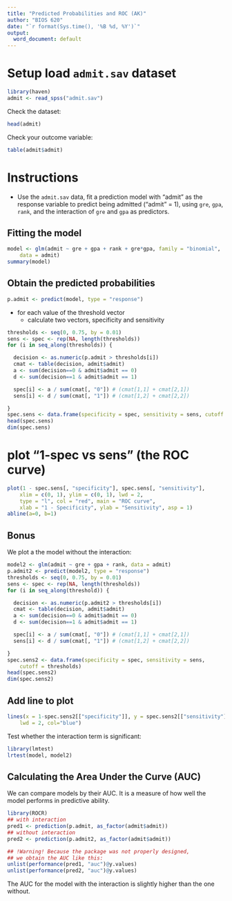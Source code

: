 ```yaml
---
title: "Predicted Probabilities and ROC (AK)"
author: "BIOS 620"
date: "`r format(Sys.time(), '%B %d, %Y')`"
output:
  word_document: default
---
```


# Setup load `admit.sav` dataset

```r
library(haven)
admit <- read_spss("admit.sav")
```

Check the dataset:

```r
head(admit)
```

Check your outcome variable:

```r
table(admit$admit)
```

# Instructions

* Use the `admit.sav` data, fit a prediction model with "admit" as the response
variable to predict being admitted ("admit" = 1), using `gre`, `gpa`, `rank`,
and the interaction of `gre` and `gpa` as predictors.

## Fitting the model

```r
model <- glm(admit ~ gre + gpa + rank + gre*gpa, family = "binomial",
    data = admit)
summary(model)
```

## Obtain the predicted probabilities

```r
p.admit <- predict(model, type = "response")
```

* for each value of the threshold vector
  * calculate two vectors, specificity and sensitivity

```r
thresholds <- seq(0, 0.75, by = 0.01)
sens <- spec <- rep(NA, length(thresholds))
for (i in seq_along(thresholds)) {

  decision <- as.numeric(p.admit > thresholds[i])
  cmat <- table(decision, admit$admit)
  a <- sum(decision==0 & admit$admit == 0)
  d <- sum(decision==1 & admit$admit == 1)

  spec[i] <- a / sum(cmat[, "0"]) # (cmat[1,1] + cmat[2,1])
  sens[i] <- d / sum(cmat[, "1"]) # (cmat[1,2] + cmat[2,2])

}
spec.sens <- data.frame(specificity = spec, sensitivity = sens, cutoff = thresholds)
head(spec.sens)
dim(spec.sens)
```

# plot "1-spec vs sens" (the ROC curve)

```r
plot(1 - spec.sens[, "specificity"], spec.sens[, "sensitivity"],
    xlim = c(0, 1), ylim = c(0, 1), lwd = 2,
    type = "l", col = "red", main = "ROC curve",
    xlab = "1 - Specificity", ylab = "Sensitivity", asp = 1)
abline(a=0, b=1)
```

## Bonus

We plot a the model without the interaction:

```r
model2 <- glm(admit ~ gre + gpa + rank, data = admit)
p.admit2 <- predict(model2, type = "response")
thresholds <- seq(0, 0.75, by = 0.01)
sens <- spec <- rep(NA, length(thresholds))
for (i in seq_along(threshold)) {

  decision <- as.numeric(p.admit2 > thresholds[i])
  cmat <- table(decision, admit$admit)
  a <- sum(decision==0 & admit$admit == 0)
  d <- sum(decision==1 & admit$admit == 1)

  spec[i] <- a / sum(cmat[, "0"]) # (cmat[1,1] + cmat[2,1])
  sens[i] <- d / sum(cmat[, "1"]) # (cmat[1,2] + cmat[2,2])

}
spec.sens2 <- data.frame(specificity = spec, sensitivity = sens,
    cutoff = thresholds)
head(spec.sens2)
dim(spec.sens2)
```

## Add line to plot

```r
lines(x = 1-spec.sens2[["specificity"]], y = spec.sens2[["sensitivity"]],
    lwd = 2, col="blue")
```

Test whether the interaction term is significant:

```r
library(lmtest)
lrtest(model, model2)
```

## Calculating the Area Under the Curve (AUC)

We can compare models by their AUC. It is a measure of how well the model
performs in predictive ability.

```r
library(ROCR)
## with interaction
pred1 <- prediction(p.admit, as_factor(admit$admit))
## without interaction
pred2 <- prediction(p.admit2, as_factor(admit$admit))

## !Warning! Because the package was not properly designed,
## we obtain the AUC like this:
unlist(performance(pred1, "auc")@y.values)
unlist(performance(pred2, "auc")@y.values)
```

The AUC for the model with the interaction is slightly higher than the
one without.

